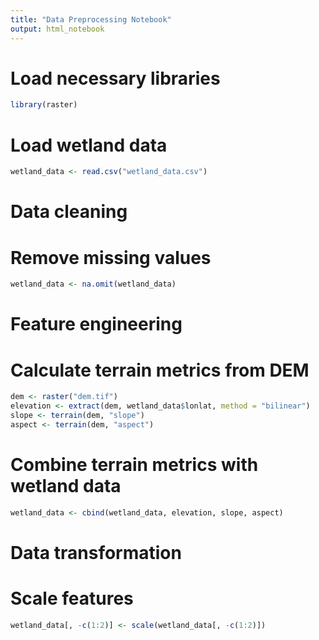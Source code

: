 ```yaml
---
title: "Data Preprocessing Notebook"
output: html_notebook
---
```



# Load necessary libraries
```r
library(raster)
```


# Load wetland data
```r
wetland_data <- read.csv("wetland_data.csv")
```


# Data cleaning
# Remove missing values
```r
wetland_data <- na.omit(wetland_data)
```

# Feature engineering
# Calculate terrain metrics from DEM
```r
dem <- raster("dem.tif")
elevation <- extract(dem, wetland_data$lonlat, method = "bilinear")
slope <- terrain(dem, "slope")
aspect <- terrain(dem, "aspect")
```

# Combine terrain metrics with wetland data
```r
wetland_data <- cbind(wetland_data, elevation, slope, aspect)
```

# Data transformation
# Scale features
```r
wetland_data[, -c(1:2)] <- scale(wetland_data[, -c(1:2)])
```